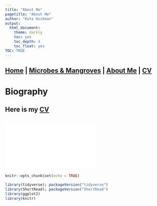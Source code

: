 ```yaml
---
title: "About Me"
pagetitle: "About Me"
author: "Kate Hickman"
output:
  html_document:
    theme: darkly
    toc: yes
    toc_depth: 4
    toc_float: yes
TOC: TRUE
---
```


## [Home](https://kjehickman.github.io/) | [Microbes & Mangroves](https://kjehickman.github.io/Final_Project/index.html) | [About Me](https://kjehickman.github.io/About_Me/index.html) | [CV](https://kjehickman.github.io/CV/index.html)


# Biography

## Here is my [CV](https://drive.google.com/file/d/1kuujyhbvnKYzkNyOZTKr0C7sR4vQQy4q/view?usp=sharing)
![](Docs/Hickman_Kate_CV.pdf)
---

```r
knitr::opts_chunk$set(echo = TRUE)
```


```r
library(tidyverse); packageVersion("tidyverse")
library(ShortRead); packageVersion("ShortRead")
library(ggplot2)
library(knitr)
```



